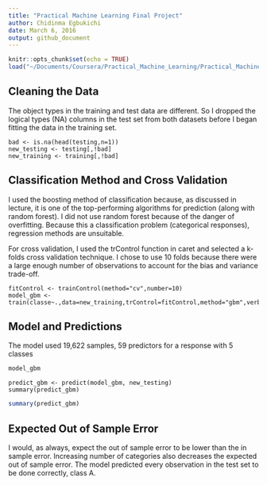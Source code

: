 ```yaml
---
title: "Practical Machine Learning Final Project"
author: Chidinma Egbukichi
date: March 6, 2016
output: github_document
---
```


```r
knitr::opts_chunk$set(echo = TRUE)
load("~/Documents/Coursera/Practical_Machine_Learning/Practical_Machine_Learning/fin_proj.RData")
```
## Cleaning the Data

The object types in the training and test data are different. So I dropped the logical types (NA) columns in the test set from both datasets before I began fitting the data in the training set.

```
bad <- is.na(head(testing,n=1))
new_testing <- testing[,!bad]
new_training <- training[,!bad]
```


## Classification Method and Cross Validation

I used the boosting method of classification because, as discussed in lecture, it is one of the top-performing algorithms for prediction (along with random forest). I did not use random forest because of the danger of overfitting. Because this a classification problem (categorical responses), regression methods are unsuitable.

For cross validation, I used the trControl function in caret and selected a k-folds cross validation technique. I chose to use 10 folds because there were a large enough number of observations to account for the bias and variance trade-off.

```
fitControl <- trainControl(method="cv",number=10)
model_gbm <- train(classe~.,data=new_training,trControl=fitControl,method="gbm",verbose=FALSE)
```

## Model and Predictions

The model used 19,622 samples, 59 predictors for a response with 5 classes

```r
model_gbm
```

```
predict_gbm <- predict(model_gbm, new_testing)
summary(predict_gbm)
```

```r
summary(predict_gbm)
```

## Expected Out of Sample Error 

I would, as always, expect the out of sample error to be lower than the in sample error. Increasing number of categories also decreases the expected out of sample error. The model predicted every observation in the test set to be done correctly, class A.
